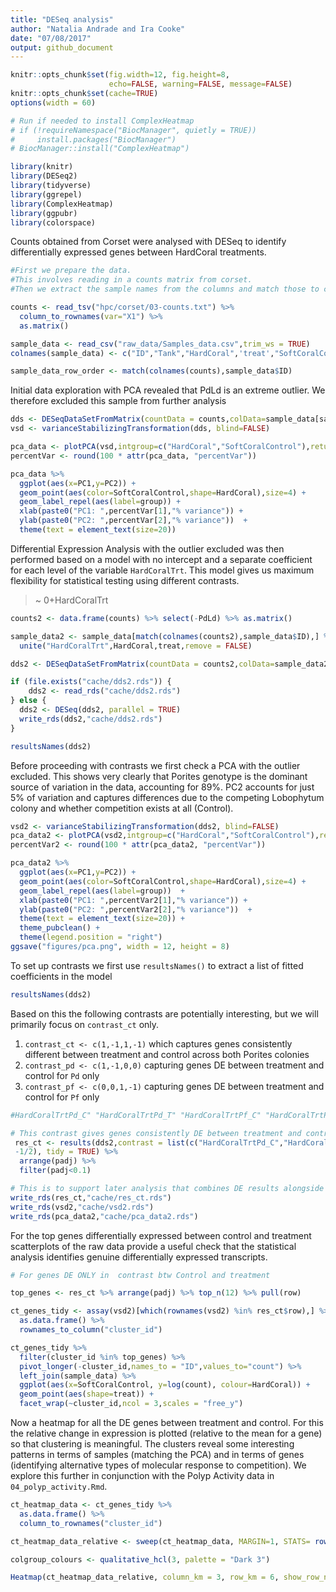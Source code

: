 ```yaml
---
title: "DESeq analysis"
author: "Natalia Andrade and Ira Cooke"
date: "07/08/2017"
output: github_document
---
```


```r
knitr::opts_chunk$set(fig.width=12, fig.height=8,
                      echo=FALSE, warning=FALSE, message=FALSE)
knitr::opts_chunk$set(cache=TRUE)
options(width = 60)

# Run if needed to install ComplexHeatmap
# if (!requireNamespace("BiocManager", quietly = TRUE))
#     install.packages("BiocManager")
# BiocManager::install("ComplexHeatmap")

library(knitr)
library(DESeq2)
library(tidyverse)
library(ggrepel)
library(ComplexHeatmap)
library(ggpubr)
library(colorspace)
```

Counts obtained from Corset were analysed with DESeq to identify differentially expressed genes between HardCoral treatments. 

```r
#First we prepare the data.  
#This involves reading in a counts matrix from corset.  
#Then we extract the sample names from the columns and match those to conditions in an excel file that describes the experimental conditions for each sample.

counts <- read_tsv("hpc/corset/03-counts.txt") %>% 
  column_to_rownames(var="X1") %>% 
  as.matrix()

sample_data <- read_csv("raw_data/Samples_data.csv",trim_ws = TRUE)
colnames(sample_data) <- c("ID","Tank","HardCoral",'treat',"SoftCoralControl","PdvsL_Other")

sample_data_row_order <- match(colnames(counts),sample_data$ID)
```

Initial data exploration with PCA revealed that PdLd is an extreme outlier.  We therefore excluded this sample from further analysis

```r
dds <- DESeqDataSetFromMatrix(countData = counts,colData=sample_data[sample_data_row_order,],design = ~  treat+ HardCoral)
vsd <- varianceStabilizingTransformation(dds, blind=FALSE)

pca_data <- plotPCA(vsd,intgroup=c("HardCoral","SoftCoralControl"),returnData=TRUE)
percentVar <- round(100 * attr(pca_data, "percentVar"))

pca_data %>% 
  ggplot(aes(x=PC1,y=PC2)) + 
  geom_point(aes(color=SoftCoralControl,shape=HardCoral),size=4) + 
  geom_label_repel(aes(label=group)) + 
  xlab(paste0("PC1: ",percentVar[1],"% variance")) + 
  ylab(paste0("PC2: ",percentVar[2],"% variance"))  +
  theme(text = element_text(size=20))
```

Differential Expression Analysis with the outlier excluded was then performed based on a model with no intercept and a separate coefficient for each level of the variable `HardCoralTrt`.  This model gives us maximum flexibility for statistical testing using different contrasts.

> ~ 0+HardCoralTrt

```r
counts2 <- data.frame(counts) %>% select(-PdLd) %>% as.matrix()

sample_data2 <- sample_data[match(colnames(counts2),sample_data$ID),] %>% 
  unite("HardCoralTrt",HardCoral,treat,remove = FALSE)

dds2 <- DESeqDataSetFromMatrix(countData = counts2,colData=sample_data2,design = ~  0+HardCoralTrt)

if (file.exists("cache/dds2.rds")) {
    dds2 <- read_rds("cache/dds2.rds")
} else {
  dds2 <- DESeq(dds2, parallel = TRUE)
  write_rds(dds2,"cache/dds2.rds")
}

resultsNames(dds2)
```

Before proceeding with contrasts we first check a PCA with the outlier excluded. This shows very clearly that Porites genotype is the dominant source of variation in the data, accounting for 89%. PC2 accounts for just 5% of variation and captures differences due to the competing Lobophytum colony and whether competition exists at all (Control).

```r
vsd2 <- varianceStabilizingTransformation(dds2, blind=FALSE)
pca_data2 <- plotPCA(vsd2,intgroup=c("HardCoral","SoftCoralControl"),returnData=TRUE)
percentVar2 <- round(100 * attr(pca_data2, "percentVar"))

pca_data2 %>% 
  ggplot(aes(x=PC1,y=PC2)) + 
  geom_point(aes(color=SoftCoralControl,shape=HardCoral),size=4) + 
  geom_label_repel(aes(label=group))  + 
  xlab(paste0("PC1: ",percentVar2[1],"% variance")) + 
  ylab(paste0("PC2: ",percentVar2[2],"% variance"))  +  
  theme(text = element_text(size=20)) + 
  theme_pubclean() +
  theme(legend.position = "right")
ggsave("figures/pca.png", width = 12, height = 8)
```

To set up contrasts we first use `resultsNames()` to extract a list of fitted coefficients in the model

```r
resultsNames(dds2)
```

Based on this the following contrasts are potentially interesting, but we will primarily focus on `contrast_ct` only.

1. `contrast_ct <- c(1,-1,1,-1)` which captures genes consistently different between treatment and control across both Porites colonies
2. `contrast_pd <- c(1,-1,0,0)` capturing genes DE between treatment and control for `Pd` only
3. `contrast_pf <- c(0,0,1,-1)` capturing genes DE between treatment and control for `Pf` only


```r
#HardCoralTrtPd_C" "HardCoralTrtPd_T" "HardCoralTrtPf_C" "HardCoralTrtPf_T"

# This contrast gives genes consistently DE between treatment and control
 res_ct <- results(dds2,contrast = list(c("HardCoralTrtPd_C","HardCoralTrtPf_C"),c("HardCoralTrtPd_T","HardCoralTrtPf_T")),listValues=c(1/2,
 -1/2), tidy = TRUE) %>% 
  arrange(padj) %>% 
  filter(padj<0.1)
```


```r
# This is to support later analysis that combines DE results alongside functional groupings and/or polyp activity.
write_rds(res_ct,"cache/res_ct.rds")
write_rds(vsd2,"cache/vsd2.rds")
write_rds(pca_data2,"cache/pca_data2.rds")
```


For the top genes differentially expressed between control and treatment scatterplots of the raw data provide a useful check that the statistical analysis identifies genuine differentially expressed transcripts.  

```r
# For genes DE ONLY in  contrast btw Control and treatment

top_genes <- res_ct %>% arrange(padj) %>% top_n(12) %>% pull(row)

ct_genes_tidy <- assay(vsd2)[which(rownames(vsd2) %in% res_ct$row),] %>%
  as.data.frame() %>%
  rownames_to_column("cluster_id")

ct_genes_tidy %>%
  filter(cluster_id %in% top_genes) %>% 
  pivot_longer(-cluster_id,names_to = "ID",values_to="count") %>%
  left_join(sample_data) %>%
  ggplot(aes(x=SoftCoralControl, y=log(count), colour=HardCoral)) +
  geom_point(aes(shape=treat)) +
  facet_wrap(~cluster_id,ncol = 3,scales = "free_y")
```

Now a heatmap for all the DE genes between treatment and control. For this the relative change in expression is plotted (relative to the mean for a gene) so that clustering is meaningful. The clusters reveal some interesting patterns in terms of samples (matching the PCA) and in terms of genes (identifying alternative types of molecular response to competition).  We explore this further in conjunction with the Polyp Activity data in `04_polyp_activity.Rmd`.


```r
ct_heatmap_data <- ct_genes_tidy %>%
  as.data.frame() %>%
  column_to_rownames("cluster_id")

ct_heatmap_data_relative <- sweep(ct_heatmap_data, MARGIN=1, STATS= rowMeans(ct_heatmap_data))

colgroup_colours <- qualitative_hcl(3, palette = "Dark 3")

Heatmap(ct_heatmap_data_relative, column_km = 3, row_km = 6, show_row_names = FALSE,column_title_gp = gpar(fill = colgroup_colours, font = 1:3))
```


